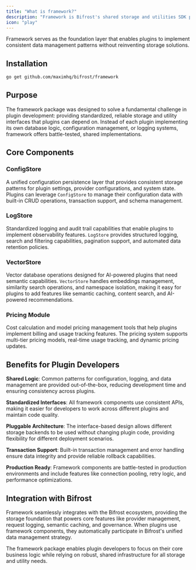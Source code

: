 ```yaml
---
title: "What is framework?"
description: "Framework is Bifrost's shared storage and utilities SDK package that provides common database interfaces and logic for the plugin ecosystem."
icon: "play"
---
```


Framework serves as the foundation layer that enables plugins to implement consistent data management patterns without reinventing storage solutions.

## Installation

```bash
go get github.com/maximhq/bifrost/framework
```

## Purpose

The framework package was designed to solve a fundamental challenge in plugin development: providing standardized, reliable storage and utility interfaces that plugins can depend on. Instead of each plugin implementing its own database logic, configuration management, or logging systems, framework offers battle-tested, shared implementations.

## Core Components

### ConfigStore
A unified configuration persistence layer that provides consistent storage patterns for plugin settings, provider configurations, and system state. Plugins can leverage `ConfigStore` to manage their configuration data with built-in CRUD operations, transaction support, and schema management.

### LogStore
Standardized logging and audit trail capabilities that enable plugins to implement observability features. `LogStore` provides structured logging, search and filtering capabilities, pagination support, and automated data retention policies.

### VectorStore
Vector database operations designed for AI-powered plugins that need semantic capabilities. `VectorStore` handles embeddings management, similarity search operations, and namespace isolation, making it easy for plugins to add features like semantic caching, content search, and AI-powered recommendations.

### Pricing Module
Cost calculation and model pricing management tools that help plugins implement billing and usage tracking features. The pricing system supports multi-tier pricing models, real-time usage tracking, and dynamic pricing updates.

## Benefits for Plugin Developers

**Shared Logic**: Common patterns for configuration, logging, and data management are provided out-of-the-box, reducing development time and ensuring consistency across plugins.

**Standardized Interfaces**: All framework components use consistent APIs, making it easier for developers to work across different plugins and maintain code quality.

**Pluggable Architecture**: The interface-based design allows different storage backends to be used without changing plugin code, providing flexibility for different deployment scenarios.

**Transaction Support**: Built-in transaction management and error handling ensure data integrity and provide reliable rollback capabilities.

**Production Ready**: Framework components are battle-tested in production environments and include features like connection pooling, retry logic, and performance optimizations.

## Integration with Bifrost

Framework seamlessly integrates with the Bifrost ecosystem, providing the storage foundation that powers core features like provider management, request logging, semantic caching, and governance. When plugins use framework components, they automatically participate in Bifrost's unified data management strategy.

The framework package enables plugin developers to focus on their core business logic while relying on robust, shared infrastructure for all storage and utility needs.
